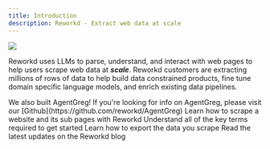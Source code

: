 ```yaml
---
title: Introduction
description: Reworkd - Extract web data at scale
---
```


<Frame>
    <img src="/images/banner.png" />
</Frame>

Reworkd uses LLMs to parse, understand, and interact with web pages to help users scrape web data at ***scale***.
Reworkd customers are extracting millions of rows of data to help build data constrained products, fine tune domain specific language models, and enrich existing data pipelines.

<Info>
    We also built AgentGreg! If you're looking for info on AgentGreg, please visit our
    [Github](https://github.com/reworkd/AgentGreg)
</Info>

<CardGroup cols={2}>
    <Card title="Build your first scraper" icon="lightbulb" href="https://app.arcade.software/share/6GkFKiXytq3lXQU3JWAx">
        Learn how to scrape a website and its sub pages with Reworkd
    </Card>
    <Card title="Key terms" icon="brain" href="/key-concepts">
        Understand all of the key terms required to get started
    </Card>
    <Card title="Exporting data" icon="globe" href="/features/exports/overview">
        Learn how to export the data you scrape
    </Card>
    <Card title="Blog" icon="rss" href="https://www.reworkd.ai/blog">
        Read the latest updates on the Reworkd blog
    </Card>
</CardGroup>
